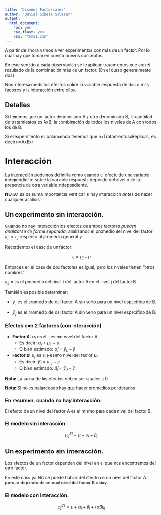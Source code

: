 ```yaml
---
title: "Diseños Factoriales"
author: "Daniel Sibaja Salazar"
output:
  html_document:
    toc: yes
    toc_float: yes
    css: "tema1.css"
---
```


A partir de ahora vamos a ver experimentos con más de un factor. Por lo cual hay que tomar en cuenta nuevos conceptos.

En este sentido a cada observación se le aplican tratamientos que son el resultado de la combinación más de un factor. (En el curso generalmente dos)

Nos interesa medir los efectos sobre la variable respuesta de dos o más factores y la interacción entre ellos.

## Detalles

Si tenemos que un factor denominado A y otro denominado B, la cantidad de tratamientos es AxB, la combinación de todos los niveles de A con todos los de B.

Si el experimento es balanceado tenemos que n=TratamientosxReplicas, es decir n=AxBxr

# Interacción

La interacción podemos definirla como cuando el efecto de una variable independiente sobre la variable respuesta depende del nivel o de la presencia de otra variable independiente.

**NOTA:** es de suma importancia verificar si hay interacción *antes* de hacer cualquier análisis

## Un experimento sin interacción.

Cuando no hay interacción los efectos de ambos factores *pueden analizarse de forma separada*, analizando el promedio del nivel del factor $\bar y_{i.}$ o $\bar y_{.j}$ respecto al promedio general $\bar y$

Recordemos el caso de un factor:

$$
\tau_i=\mu_j-\mu
$$

Entonces en el caso de dos factores es igual, pero los niveles tienen "otros nombres"

$\bar y_{ij}$ = es el promedio del nivel i del factor A en el nivel j del factor B

También es posible determinar:

-   $\bar y_{i.}$ es el promedio de del factor A sin verlo para un nivel específico de B.

-   $\bar y_{.j}$ es el promedio de del factor A sin verlo para un nivel específico de B.

### Efectos con 2 factores (con interacción)

-   **Factor A:** $\alpha_i$ es el i-ésimo nivel del factor A.
    -   Es decir: $\alpha_i=\mu_{i.}-\mu$
    -   O bien estimado: $\hat \alpha_i=\bar y_{i.}-\bar y$
    
- **Factor B:** $\beta_j$ es el j-ésimo nivel del factor B.
    -   Es decir: $\beta _i=\mu_{.J}-\mu$
    -   O bien estimado: $\hat \beta_i=\bar y_{.j}-\bar y$
  
**Nota:** La suma de los efectos deben ser iguales a 0. 


**Nota:** Si no es balanceado hay que hacer promedios ponderados


### En resumen, cuando no hay interacción:

El efecto de un nivel del factor A es el mismo para cada nivel del factor B. 

### El modelo sin interacción
    
$$
\mu^{SI}_{ij}=\mu+\alpha_i+ \beta_j
$$
    
## Un experimento sin interacción.

Los efectos de un factor dependen del nivel en el que nos encontremos del otro factor. 

En este caso ya *NO* se puede hablar del efecto de un nivel del factor A porque depende de en cual nivel del factor B estoy. 

### El modelo con interacción.

$$
\mu^{CI}_{ij}=\mu+\alpha_i+ \beta_j+(\alpha\beta)_{ij}
$$

    
    
    
    
    
